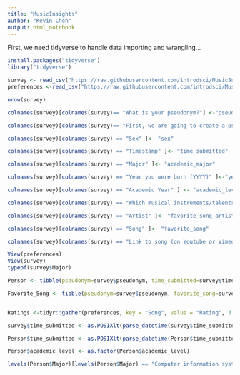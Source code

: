```yaml
---
title: "MusicInsights"
author: "Kevin Chen"
output: html_notebook
---
```

First, we need tidyverse to handle data importing and wrangling...

```r
install.packages("tidyverse")
library("tidyverse")

```

```r
survey <- read_csv("https://raw.githubusercontent.com/introdsci/MusicSurvey/master/music-survey.csv")
preferences <-read_csv("https://raw.githubusercontent.com/introdsci/MusicSurvey/master/preferences-survey.csv")
```

```r
nrow(survey)

colnames(survey)[colnames(survey)== "What is your pseudonym?"] <-"pseudonym"

colnames(survey)[colnames(survey)== "First, we are going to create a pseudonym for you to keep this survey anonymous (more or less). Which pseudonym generator would you prefer?"] <- "pseudonym_generator"

colnames(survey)[colnames(survey) == "Sex" ]<- "sex"

colnames(survey)[colnames(survey) == "Timestamp" ]<- "time_submitted"

colnames(survey)[colnames(survey) == "Major" ]<- "academic_major"

colnames(survey)[colnames(survey) == "Year you were born (YYYY)" ]<-"year_born"

colnames(survey)[colnames(survey) == "Academic Year" ] <- "academic_level"

colnames(survey)[colnames(survey) == "Which musical instruments/talents do you play? (Select all that apply)" ]<- "instrument_list"

colnames(survey)[colnames(survey) == "Artist" ]<- "favorite_song_artist"

colnames(survey)[colnames(survey) == "Song" ]<- "favorite_song"

colnames(survey)[colnames(survey) == "Link to song (on Youtube or Vimeo)" ]<- "favorite_song_link"

View(preferences)
View(survey)
typeof(survey$Major)
```

```r
Person <- tibble(pseudonym=survey$pseudonym, time_submitted=survey$time_submitted, sex=survey$sex, academic_level=survey$academic_level, Major=survey$academic_major)

Favorite_Song <- tibble(pseudonym=survey$pseudonym, favorite_song=survey$favorite_song, favorite_song_artist=survey$favorite_song_artist, link=survey$favorite_song_link)


Ratings <-tidyr::gather(preferences, key = "Song", value = "Rating", 3:45)

```

```r
survey$time_submitted <- as.POSIXlt(parse_datetime(survey$time_submitted, format = "%m/%d/%y %H:%M" ))

Person$time_submitted <- as.POSIXlt(parse_datetime(Person$time_submitted, format="%m/%d/%y %H:%M" ))
```

```r

Person$academic_level <- as.factor(Person$academic_level)

levels(Person$Major)[levels(Person$Major) == "Computer information systems"] <- "Computer Information Systems"

```


